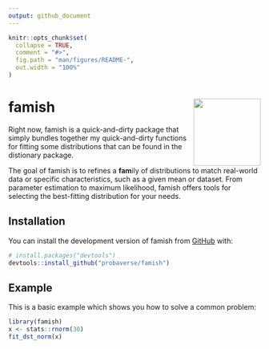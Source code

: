 ```yaml
---
output: github_document
---
```


<!-- README.md is generated from README.Rmd. Please edit that file -->

```r
knitr::opts_chunk$set(
  collapse = TRUE,
  comment = "#>",
  fig.path = "man/figures/README-",
  out.width = "100%"
)
```

# famish <img src="man/figures/logo.png" align="right" height="134" alt="" />

<!-- badges: start -->
<!-- badges: end -->

Right now, famish is a quick-and-dirty package that simply bundles together my quick-and-dirty functions for fitting some distributions that can be found in the distionary package.

The goal of famish is to refines a **fam**ily of distributions to match real-world data or specific characteristics, such as a given mean or dataset. From parameter estimation to maximum likelihood, famish offers tools for selecting the best-fitting distribution for your needs.

## Installation

You can install the development version of famish from [GitHub](https://github.com/) with:

``` r
# install.packages("devtools")
devtools::install_github("probaverse/famish")
```

## Example

This is a basic example which shows you how to solve a common problem:

```r
library(famish)
x <- stats::rnorm(30)
fit_dst_norm(x)
```
